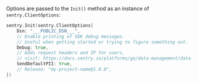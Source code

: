 Options are passed to the `Init()` method as an instance of `sentry.ClientOptions`:


```go
sentry.Init(sentry.ClientOptions{
    Dsn: "___PUBLIC_DSN___",
    // Enable printing of SDK debug messages.
    // Useful when getting started or trying to figure something out.
    Debug: true,
    // Adds request headers and IP for users,
    // visit: https://docs.sentry.io/platforms/go/data-management/data-collected/ for more info
    SendDefaultPII: true,
	// Release: "my-project-name@1.0.0",
})
```
